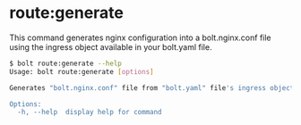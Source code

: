 
<Meta pageTitle="route:generate | bolt-framework" description="Bolt Framework is a powerful CLI tool for streamlined management and deployment of projects and services." />





# route:generate

This command generates nginx configuration into a bolt.nginx.conf file using the ingress object available in your bolt.yaml file.

```bash
$ bolt route:generate --help
Usage: bolt route:generate [options]

Generates "bolt.nginx.conf" file from "bolt.yaml" file's ingress object

Options:
  -h, --help  display help for command
```
